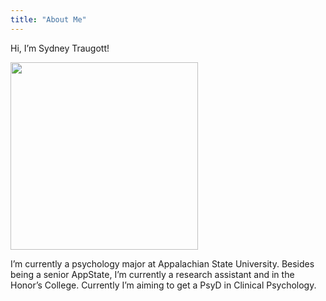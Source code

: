 ```yaml
---
title: "About Me"
---
```


Hi, I'm Sydney Traugott!

![](./Pics/MePic.jpg){fig-align="center" width="300"}

I'm currently a psychology major at Appalachian State University. Besides being a senior AppState, I'm currently a research assistant and in the Honor's College. Currently I'm aiming to get a PsyD in Clinical Psychology. 